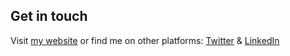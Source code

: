 ## Get in touch

Visit [my website](https://ferdinandestoque.com/) or find me on other platforms: [Twitter](https://www.twitter.com/lekoarts_de) & [LinkedIn](https://www.linkedin.com/in/lennart-joergens/)

